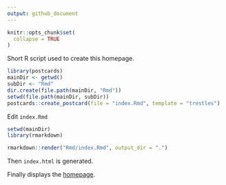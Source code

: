 ```yaml
---
output: github_document
---
```


<!-- README.md is generated from README.Rmd. Please edit that file -->

```r
knitr::opts_chunk$set(
  collapse = TRUE
)
```

Short R script used to create this homepage.

```r
library(postcards)
mainDir <- getwd()
subDir <- "Rmd"
dir.create(file.path(mainDir, "Rmd"))
setwd(file.path(mainDir, subDir))
postcards::create_postcard(file = "index.Rmd", template = "trestles")
```

Edit `index.Rmd`

```r
setwd(mainDir)
library(rmarkdown)

rmarkdown::render("Rmd/index.Rmd", output_dir = ".")
```

Then `index.html` is generated.

Finally displays the [homepage](https://danymukesha.github.io/).
